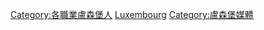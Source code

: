 {{Commonscat|Journalists from Luxembourg}}

[[Category:各職業盧森堡人|Category:各職業盧森堡人]]
[[Category:各國記者|Luxembourg]]
[[Category:盧森堡媒體|Category:盧森堡媒體]]